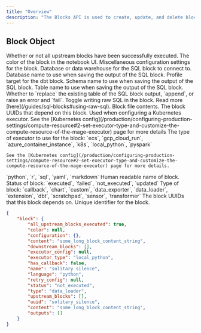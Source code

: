 ```yaml
---
title: "Overview"
description: "The Blocks API is used to create, update, and delete blocks objects from a pipeline."
---
```

## Block Object

<ResponseField name="all_upstream_blocks_executed" type="boolean">
    Whether or not all upstream blocks have been successfully executed.
  </ResponseField>
  <ResponseField name="color" type="string">
    The color of the block in the notebook UI.
  </ResponseField>
  <ResponseField name="configuration" type="object">
    Miscellaneous configuration settings for the block.
    <Expandable title="properties">
    <ResponseField name="data_provider" type="string">
      Database or data warehouse for the SQL block to connect to.
    </ResponseField>
    <ResponseField name="data_provider_database" type="string">
      Database name to use when saving the output of the SQL block.
    </ResponseField>
    <ResponseField name="data_provider_profile" type="string">
      Profile target for the dbt block.
    </ResponseField>
    <ResponseField name="data_provider_schema" type="string">
      Schema name to use when saving the output of the SQL block.
    </ResponseField>
    <ResponseField name="data_provider_table" type="string">
      Table name to use when saving the output of the SQL block.
    </ResponseField>
    <ResponseField name="export_write_policy" type="string">
      Whether to `replace` the existing table of the SQL block output, `append`, or
      raise an error and `fail`.
    </ResponseField>
    <ResponseField name="use_raw_sql" type="string">
      Toggle writing raw SQL in the block. Read more [here](/guides/sql-blocks#using-raw-sql).
    </ResponseField>
    </Expandable>
  </ResponseField>
  <ResponseField name="content" type="string">
    Block file contents.
  </ResponseField>
  <ResponseField name="downstream_blocks" type="array of strings">
    The block UUIDs that depend on this block.
  </ResponseField>
  <ResponseField name="executor_config" type="object">
    Used when configuring a Kubernetes executor. See the [Kubernetes config](/production/configuring-production-settings/compute-resource#2-set-executor-type-and-customize-the-compute-resource-of-the-mage-executor) page for more details
  </ResponseField>
  <ResponseField name="executor_type" type="string">
    The type of executor to use for the block:
    `ecs`, `gcp_cloud_run`, `azure_container_instance`, `k8s`, `local_python`, `pyspark`

    See the [Kubernetes config](/production/configuring-production-settings/compute-resource#2-set-executor-type-and-customize-the-compute-resource-of-the-mage-executor) page for more details.
  </ResponseField>
  <ResponseField name="has_callback" type="boolean">
  </ResponseField>
  <ResponseField name="language" type="string">
    `python`, `r`, `sql`, `yaml`, `markdown`
  </ResponseField>
  <ResponseField name="metadata" type="object">
  </ResponseField>
  <ResponseField name="name" type="string" required>
    Human readable name of block.
  </ResponseField>
  <ResponseField name="status" type="string">
    Status of block: `executed`, `failed`, `not_executed`, `updated`
  </ResponseField>
  <ResponseField name="type" type="string" required>
    Type of block:
    `callback`, `chart`, `custom`, `data_exporter`, `data_loader`, `extension`, `dbt`, `scratchpad`, `sensor`, `transformer`
  </ResponseField>
  <ResponseField name="upstream_blocks" type="string">
    The block UUIDs that this block depends on.
  </ResponseField>
  <ResponseField name="uuid" type="string" required>
    Unique identifier for the block.
  </ResponseField>

<ResponseExample>

```json Response
{
    "block": {
        "all_upstream_blocks_executed": true,
        "color": null,
        "configuration": {},
        "content": "some_long_block_content_string",
        "downstream_blocks": [],
        "executor_config": null,
        "executor_type": "local_python",
        "has_callback": false,
        "name": "solitary silence",
        "language": "python",
        "retry_config": null,
        "status": "not_executed",
        "type": "data_loader",
        "upstream_blocks": [],
        "uuid": "solitary_silence",
        "content": "some_long_block_content_string",
        "outputs": []
    }
}
```

</ResponseExample>
